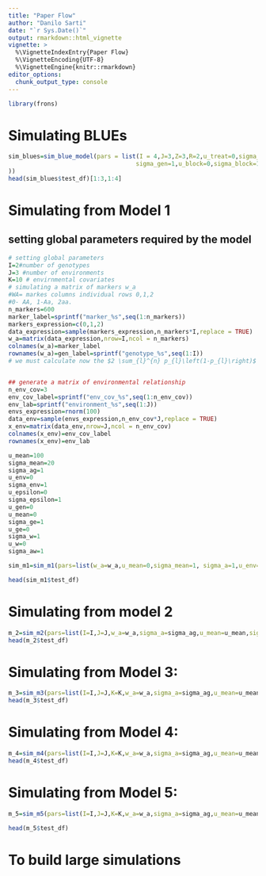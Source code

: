 ```yaml
---
title: "Paper Flow"
author: "Danilo Sarti"
date: "`r Sys.Date()`"
output: rmarkdown::html_vignette
vignette: >
  %\VignetteIndexEntry{Paper Flow}
  %\VignetteEncoding{UTF-8}
  %\VignetteEngine{knitr::rmarkdown}
editor_options: 
  chunk_output_type: console
---
```


```r
library(frons)
```

# Simulating BLUEs

```r
sim_blues=sim_blue_model(pars = list(I = 4,J=3,Z=3,R=2,u_treat=0,sigma_treat=1,u_gen=0,
                                    sigma_gen=1,u_block=0,sigma_block=1,u_pb=0,sigma_pb=1, u_gp=0, sigma_gp=1,u_mean=0,sigma_mean=1,u_epsilon=0, sigma_epsilon=1
))
head(sim_blues$test_df)[1:3,1:4]
```


# Simulating from Model 1 


## setting global parameters required by the model 

```r
# setting global parameters
I=2#number of genotypes
J=3 #number of environments 
K=10 # envirnmental covariates
# simulating a matrix of markers w_a
#WA= markes columns individual rows 0,1,2
#0- AA, 1-Aa, 2aa.
n_markers=600
marker_label=sprintf("marker_%s",seq(1:n_markers))
markers_expression=c(0,1,2)
data_expression=sample(markers_expression,n_markers*I,replace = TRUE)
w_a=matrix(data_expression,nrow=I,ncol = n_markers)
colnames(w_a)=marker_label
rownames(w_a)=gen_label=sprintf("genotype_%s",seq(1:I))
# we must calculate now the $2 \sum_{l}^{n} p_{l}\left(1-p_{l}\right)$


## generate a matrix of environmental relationship
n_env_cov=3
env_cov_label=sprintf("env_cov_%s",seq(1:n_env_cov))
env_lab=sprintf("environment_%s",seq(1:J))
envs_expression=rnorm(100)
data_env=sample(envs_expression,n_env_cov*J,replace = TRUE)
x_env=matrix(data_env,nrow=J,ncol = n_env_cov)
colnames(x_env)=env_cov_label
rownames(x_env)=env_lab

u_mean=100
sigma_mean=20
sigma_ag=1
u_env=0
sigma_env=1 
u_epsilon=0 
sigma_epsilon=1
u_gen=0
u_mean=0
sigma_ge=1
u_ge=0
sigma_w=1
u_w=0
sigma_aw=1
```



```r
sim_m1=sim_m1(pars=list(w_a=w_a,u_mean=0,sigma_mean=1, sigma_a=1,u_env=0,sigma_env=1, u_epsilon=0, sigma_epsilon=1,J=3,I=2,u_gen=1))

head(sim_m1$test_df)
```

# Simulating from model 2

```r
m_2=sim_m2(pars=list(I=I,J=J,w_a=w_a,sigma_a=sigma_ag,u_mean=u_mean,sigma_mean=sigma_mean,u_env=u_env,sigma_env=sigma_env, u_gen=u_gen,sigma_env=sigma_env,sigma_ge=sigma_ge,u_ge=u_ge,sigma_ge=sigma_ge,u_epsilon=u_epsilon,sigma_epsilon=sigma_epsilon))
head(m_2$test_df)
```

# Simulating from Model 3:

```r
m_3=sim_m3(pars=list(I=I,J=J,K=K,w_a=w_a,sigma_a=sigma_ag,u_mean=u_mean,sigma_mean=sigma_mean,u_env=u_env,sigma_env=sigma_env, u_gen=u_gen,sigma_env=sigma_env,u_epsilon=u_epsilon,sigma_epsilon=sigma_epsilon, x_env=x_env,sigma_w=sigma_w,u_w=u_w))
head(m_3$test_df)
```

# Simulating from Model 4:


```r
m_4=sim_m4(pars=list(I=I,J=J,K=K,w_a=w_a,sigma_a=sigma_ag,u_mean=u_mean,sigma_mean=sigma_mean,u_env=u_env,sigma_env=sigma_env, u_gen=u_gen,sigma_env=sigma_env,u_epsilon=u_epsilon,sigma_epsilon=sigma_epsilon, x_env=x_env,sigma_w=sigma_w,u_w=u_w,sigma_ge=sigma_ge,u_ge=u_ge))
head(m_4$test_df)
```

# Simulating from Model 5:

```r
m_5=sim_m5(pars=list(I=I,J=J,K=K,w_a=w_a,sigma_a=sigma_ag,u_mean=u_mean,sigma_mean=sigma_mean,u_env=u_env,sigma_env=sigma_env, u_gen=u_gen,sigma_env=sigma_env,u_epsilon=u_epsilon,sigma_epsilon=sigma_epsilon, x_env=x_env,sigma_w=sigma_w,u_w=u_w,sigma_ge=sigma_ge,u_ge=u_ge,sigma_aw=sigma_aw))

head(m_5$test_df)
```


# To build large simulations 




